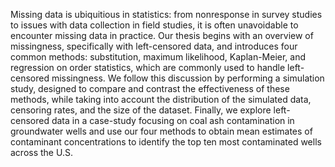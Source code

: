 Missing data is ubiquitious in statistics: from nonresponse in survey studies to issues with data collection in field studies, it is often unavoidable to encounter missing data in practice. Our thesis begins with an overview of missingness, specifically with 
left-censored data, and introduces four common methods: substitution, maximum likelihood, Kaplan-Meier, and regression on order statistics, which are commonly used to handle left-censored missingness. We follow this discussion by performing a simulation study, designed to compare and contrast the effectiveness of these methods, while taking into account the distribution of the simulated data, censoring rates, and the size of the dataset. Finally, we explore left-censored data in a case-study focusing on coal ash contamination in groundwater wells and use our four methods to obtain mean estimates of contaminant concentrations to identify the top ten most contaminated wells across the U.S.
